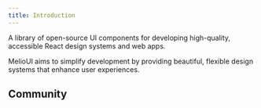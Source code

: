 ```yaml
---
title: Introduction
---
```


A library of open-source UI components for developing high-quality, accessible React design systems and web apps.

MelioUI aims to simplify development by providing beautiful, flexible design systems that enhance user experiences.

## Community

